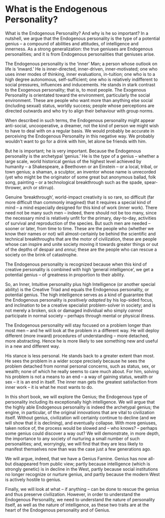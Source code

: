 # What is the Endogenous Personality?

What is the Endogenous Personality? And why is he so important?
In a nutshell, we argue that the Endogenous personality is the type of a potential genius – a compound of abilities and attitudes, of intelligence and innerness. As a strong generalization: the true geniuses are Endogenous personalities; and it is from Endogenous personalities that geniuses arise.

The Endogenous personality is the ‘inner’ Man; a person whose outlook on life is ‘inward.’ He is inner-directed, inner-driven, inner-motivated; one who uses inner modes of thinking, inner evaluations, in-tuition; one who is to a high degree autonomous, self-sufficient; one who is relatively indifferent to social pressures, influences and inducements.
He stands in stark contrast to the Exogenous personality; that is, to most people. The Exogenous Personality is orientated toward the environment, particularly the social environment. These are people who want more than anything else social (including sexual) status, worldly success; people whose perceptions are directed outwards and who try to align their behaviour with group norms.

When described in such terms, the Endogenous personality might appear anti-social, uncooperative, a dreamer, not the kind of person we might wish to have to deal with on a regular basis. We would probably be accurate in perceiving the Endogenous Personality in this negative way. We probably wouldn’t want to go for a drink with him, let alone be friends with him.

But he is important; he is very important. Because the Endogenous personality is the archetypal ‘genius.’ He is the *type* of a genius – whether a large scale, world historical genius of the highest level achieved by humanity – a Shakespeare, a Beethoven or an Einstein – or a local, tribal, or town genius; a shaman, a sculptor, an inventor whose name is unrecorded (yet who might be the originator of some great but anonymous ballad, folk song, painting -- or a technological breakthrough such as the spade, spear-thrower, arch or stirrup).

Genuine ‘breakthrough’, world-impact creativity is so rare, so difficult (far more difficult than commonly imagined) that it requires a special kind of mind – a mind especially designed for this kind of work (inner work). There need not be many such men – indeed, there should not be too many, since the necessary mind is relatively unfit for the primary, day-to-day, activities of survival and reproduction of the species. But such men are needed – sooner or later, from time to time.
These are the people who (whether we know their names or not) will almost-certainly be behind the scientific and technical breakthroughs that are the motor of civilization, these are people whose can inspire and unite society moving it towards greater things or out of the depths of despair and *ennui*; these are the people who can rescue a society on the brink of catastrophe.

The Endogenous personality is recognized because when this kind of creative personality is combined with high ‘general intelligence’, we get a potential genius – of greatness in proportion to their ability.

So, an Inner, Intuitive personality plus high Intelligence (or another special ability) is the Creative Triad and equals the Endogenous personality, or potential genius. The high intelligence serves as a kind of guarantee that the Endogenous personality is _positively adapted_ by his lop-sided focus, and inclination to be a creative specialist problem-solver in society; and is not merely a broken, sick or damaged individual who simply _cannot_ participate in normal society – perhaps through mental or physical illness.

The Endogenous personality will stay focused on a problem longer than most men – and he will look at the problem in a different way. He will deploy different (more inward) procedures of understanding – more detached, more abstracting. Hence he is more likely to see something new and useful in a new and different way.

His stance is less personal. He stands back to a greater extent than most. He sees the problem in a wider scope precisely because he sees the problem detached from normal personal concerns, such as status, sex, or wealth; none of which he really seems to care much about. For him, solving his problem is not a means to an end – a way of gaining status, wealth or sex – it is an end in itself. The inner man gets the greatest satisfaction from inner work – it is what he most wants to do.

In this short book, we will explore the Genius; the Endogenous type of personality including its exceptionally high intelligence. We will argue that the highly able Endogenous personality is indeed the archetypal genius; the engine, in particular, of the original innovations that are vital to civilization itself. Without genius, civilization will certainly continue to decline (and we will show that it is declining), and eventually collapse. With more geniuses, taken notice of, the process would be slowed and – who knows? – perhaps some genius could discover a way out?
We will demonstrate, in more depth, the importance to any society of nurturing a small number of such personalities; and, worryingly, we will find that they are less likely to manifest themselves now than was the case just a few generations ago.

We will argue, indeed, that we have a Genius Famine. Genius has now all-but disappeared from public view; partly because intelligence (which is strongly genetic) is in decline in the West, partly because social institutions no longer recognize or nurture genius, and partly because the modern West is actively hostile to genius.

Finally, we will look at what – if anything – can be done to rescue the genius and thus preserve civilization.
However, in order to understand the Endogenous Personality, we need to understand the nature of personality itself, as well as the nature of intelligence, as these two traits are at the heart of the Endogenous personality and of Genius.

